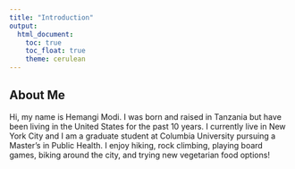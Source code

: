 ```yaml
---
title: "Introduction"
output: 
  html_document:
    toc: true
    toc_float: true
    theme: cerulean
---
```


## About Me

Hi, my name is Hemangi Modi. I was born and raised in Tanzania but have been living in the United States for the past 10 years. I currently live in New York City and I am a graduate student at Columbia University pursuing a Master's in Public Health. I enjoy hiking, rock climbing, playing board games, biking around the city, and trying new vegetarian food options!
